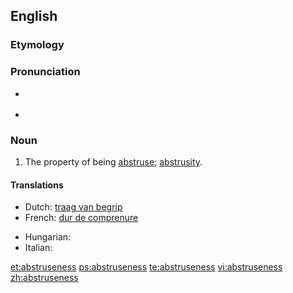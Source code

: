 ==English==

===Etymology===
{{suffix|abstruse|ness}}

===Pronunciation===
* {{a|RP}} {{IPA|/əbˈstruːs.nəs/}}
* {{a|US}} {{IPA|/æbˈstrus.nəs/|/əbˈstrus.nəs/}}

===Noun===
{{en-noun|-}}

# The property of being [[abstruse]]; [[abstrusity]].

====Translations====
{{trans-top|the property of being abstruse}}
* Dutch: [[traag van begrip]]
* French: [[dur de comprenure]]
{{trans-mid}}
* Hungarian: {{t+|hu|homályosság}}
* Italian: {{t-|it|astruseria|f}}
{{trans-bottom}}

[[et:abstruseness]]
[[ps:abstruseness]]
[[te:abstruseness]]
[[vi:abstruseness]]
[[zh:abstruseness]]